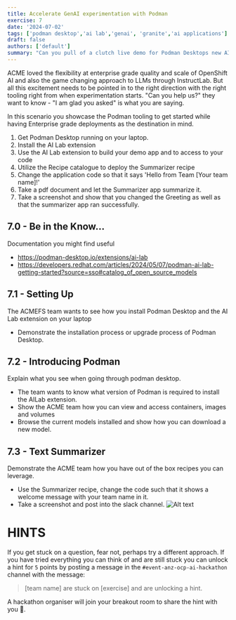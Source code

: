 ```yaml
---
title: Accelerate GenAI experimentation with Podman
exercise: 7
date: '2024-07-02'
tags: ['podman desktop','ai lab','genai', 'granite','ai applications']
draft: false
authors: ['default']
summary: "Can you pull of a clutch live demo for Podman Desktops new AI features?"
---
```


ACME loved the flexibility at enterprise grade quality and scale of OpenShift AI and also the game changing approach to LLMs through InstructLab. 
But all this excitement needs to be pointed in to the right direction with the right tooling right from when experimentation starts.
"Can you help us?" they want to know - "I am glad you asked" is what you are saying.

In this scenario you showcase the Podman tooling to get started while having Enterprise grade deployments as the destination in mind.
1) Get Podman Desktop running on  your laptop.
2) Install the AI Lab extension
3) Use the AI Lab extension to build your demo app and to access to your code
4) Utilize the Recipe catalogue to deploy the Summarizer recipe
5) Change the application code so that it says 'Hello from Team [Your team name]!'
6) Take a pdf document and let the Summarizer app summarize it.
7) Take a screenshot and show that you changed the Greeting as well as that the summarizer app ran successfully.

## 7.0 - Be in the Know...
Documentation you might find useful
- https://podman-desktop.io/extensions/ai-lab
- https://developers.redhat.com/articles/2024/05/07/podman-ai-lab-getting-started?source=sso#catalog_of_open_source_models

## 7.1 - Setting Up
The ACMEFS team wants to see how you install Podman Desktop and the AI Lab extension on your laptop
- Demonstrate the installation process or upgrade process of Podman Desktop.

## 7.2 - Introducing Podman
Explain what you see when going through podman desktop.
- The team wants to know what version of Podman is required to install the AILab extension.
- Show the ACME team how you can view and access containers, images and volumes
- Browse the current models installed and show how you can download a new model.

## 7.3 - Text Summarizer
Demonstrate the ACME team how you have out of the box recipes you can leverage.
- Use the Summarizer recipe, change the code such that it shows a welcome message with your team name in it.
- Take a screenshot and post into the slack channel.
![Alt text](https://github.com/aspanner/anzai-hackathon2024/blob/main/data/hackathon/summarizerHello.png "You want to show something like that plus a summarized document")


# HINTS
If you get stuck on a question, fear not, perhaps try a different approach. If you have tried everything you can think of and are still stuck you can unlock a hint for `5` points by posting a message in the `#event-anz-ocp-ai-hackathon` channel with the message:

> [team name] are stuck on [exercise] and are unlocking a hint.

A hackathon organiser will join your breakout room to share the hint with you 🤫.


